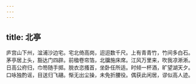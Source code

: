 ```yaml
---
---
---
```

title: 北亭
---



庐宫山下州，湓浦沙边宅。宅北倚高岗，迢迢数千尺。上有青青竹，竹间多白石。茅亭居上头，豁达门四辟。前楹卷帘箔，北牖施床席。江风万里来，吹我凉淅淅。日高公府归，巾笏随手掷。脱衣恣搔首，坐卧任所适。时倾一杯酒，旷望湖天夕。口咏独酌谣，目送归飞翮。惭无出尘操，未免折腰役。偶获此闲居，谬似高人迹。